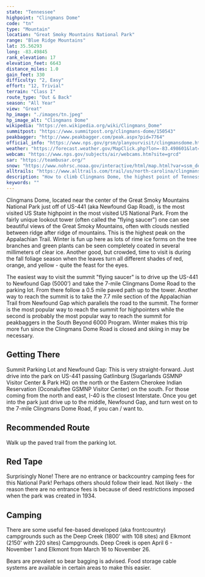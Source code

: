 ```yaml
---
state: "Tennessee"
highpoint: "Clingmans Dome"
code: "tn"
type: "Mountain"
location: "Great Smoky Mountains National Park"
range: "Blue Ridge Mountains"
lat: 35.56293
long: -83.49845
rank_elevation: 17
elevation_feet: 6643
distance_miles: 1.0
gain_feet: 330
difficulty: "2, Easy"
effort: "12, Trivial"
terrain: "Class I"
route_type: "Out & Back"
season: "All Year"
view: "Great"
hp_image: "./images/tn.jpeg"
hp_image_alt: "Clingmans Dome"
wikipedia: "https://en.wikipedia.org/wiki/Clingmans_Dome"
summitpost: "https://www.summitpost.org/clingmans-dome/150543"
peakbagger: "http://www.peakbagger.com/peak.aspx?pid=7764"
official_info: "https://www.nps.gov/grsm/planyourvisit/clingmansdome.htm"
weather: "https://forecast.weather.gov/MapClick.php?lon=-83.498601&lat=35.562919"
webcam: "https://www.nps.gov/subjects/air/webcams.htm?site=grcd"
sar: "https://teambusar.org/"
snow: "https://www.nohrsc.noaa.gov/interactive/html/map.html?var=ssm_depth&min_x=-83.5799515534054&min_y=35.4629196166992&max_x=-83.4172560881962&max_y=35.6629196166992&bgvar=dem&shdvar=shading&title=0&width=800&height=450&font=0&lbl=m&palette=0&h_o=0&metric=0&lp=0&no_header=0&snap=1&o7=1&o9=1&o11=1&o13=1"
alltrails: "https://www.alltrails.com/trail/us/north-carolina/clingmans-dome-observation-tower-trail"
description: "How to climb Clingmans Dome, the highest point of Tennessee."
keywords: ""
---
```


Clingmans Dome, located near the center of the Great Smoky Mountains National Park just off of US-441 (aka Newfound Gap Road), is the most visited US State highpoint in the most visited US National Park. From the fairly unique lookout tower (often called the "flying saucer") one can see beautiful views of the Great Smoky Mountains, often with clouds nestled between ridge after ridge of mountains. This is the highest peak on the Appalachian Trail. Winter is fun up here as lots of rime ice forms on the tree branches and green plants can be seen completely coated in several millimeters of clear ice. Another good, but crowded, time to visit is during the fall foliage season when the leaves turn all different shades of red, orange, and yellow - quite the feast for the eyes.

The easiest way to visit the summit "flying saucer" is to drive up the US-441 to Newfound Gap (5000') and take the 7-mile Clingmans Dome Road to the parking lot. From there follow a 0.5 mile paved path up to the tower. Another way to reach the summit is to take the 7.7 mile section of the Appalachian Trail from Newfound Gap which parallels the road to the summit. The former is the most popular way to reach the summit for highpointers while the second is probably the most popular way to reach the summit for peakbaggers in the South Beyond 6000 Program. Winter makes this trip more fun since the Clingmans Dome Road is closed and skiing in may be necessary.

## Getting There
Summit Parking Lot and Newfound Gap: This is very straight-forward. Just drive into the park on US-441 passing Gatlinburg (Sugarlands GSMNP Visitor Center & Park HQ) on the north or the Eastern Cherokee Indian Reservation (Oconaluftee GSMNP Visitor Center) on the south. For those coming from the north and east, I-40 is the closest Interstate. Once you get into the park just drive up to the middle, Newfound Gap, and turn west on to the 7-mile Clingmans Dome Road, if you can / want to.

## Recommended Route
Walk up the paved trail from the parking lot.

## Red Tape
Surprisingly None! There are no entrance or backcountry camping fees for this National Park! Perhaps others should follow their lead. Not likely - the reason there are no entrance fees is because of deed restrictions imposed when the park was created in 1934.

## Camping
There are some useful fee-based developed (aka frontcountry) campgrounds such as the Deep Creek (1800' with 108 sites) and Elkmont (2150' with 220 sites) Campgrounds. Deep Creek is open April 6 - November 1 and Elkmont from March 16 to November 26.

Bears are prevalent so bear bagging is advised. Food storage cable systems are available in certain areas to make this easier.
